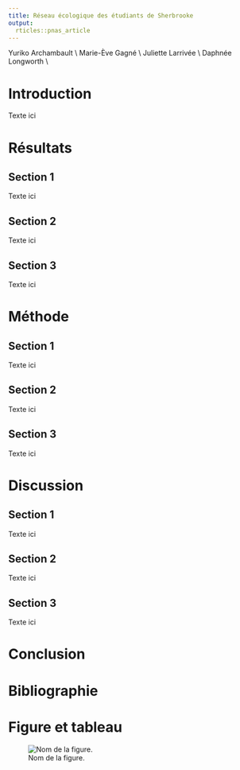 ```yaml
---
title: Réseau écologique des étudiants de Sherbrooke
output:
  rticles::pnas_article
---
```


\section*{Auteurs}
Yuriko Archambault \\
Marie-Ève Gagné \\
Juliette Larrivée \\
Daphnée Longworth \\


# Introduction

Texte ici

# Résultats

## Section 1

Texte ici

## Section 2

Texte ici

## Section 3

Texte ici

# Méthode

## Section 1

Texte ici

## Section 2

Texte ici

## Section 3

Texte ici

# Discussion

## Section 1

Texte ici

## Section 2

Texte ici

## Section 3

Texte ici

# Conclusion

# Bibliographie




# Figure et tableau

![Nom de la figure.<span data-label="fig:frog"></span>](frog.png)


